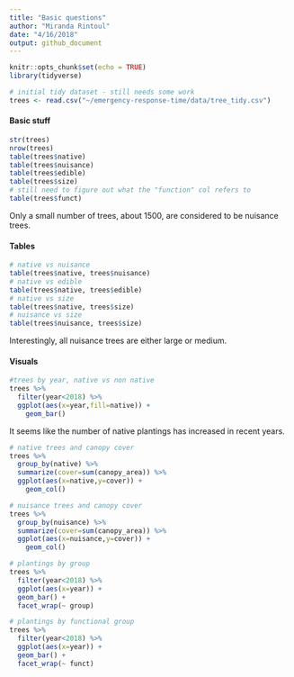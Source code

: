 ```yaml
---
title: "Basic questions"
author: "Miranda Rintoul"
date: "4/16/2018"
output: github_document
---
```


```r
knitr::opts_chunk$set(echo = TRUE)
library(tidyverse)
```

```r
# initial tidy dataset - still needs some work
trees <- read.csv("~/emergency-response-time/data/tree_tidy.csv")
```

#### Basic stuff

```r
str(trees)
nrow(trees)
table(trees$native)
table(trees$nuisance)
table(trees$edible)
table(trees$size)
# still need to figure out what the "function" col refers to
table(trees$funct)
```

Only a small number of trees, about 1500, are considered to be nuisance trees.

#### Tables

```r
# native vs nuisance
table(trees$native, trees$nuisance)
# native vs edible
table(trees$native, trees$edible)
# native vs size
table(trees$native, trees$size)
# nuisance vs size
table(trees$nuisance, trees$size)
```

Interestingly, all nuisance trees are either large or medium.

#### Visuals

```r
#trees by year, native vs non native
trees %>%
  filter(year<2018) %>%
  ggplot(aes(x=year,fill=native)) + 
    geom_bar()
```

It seems like the number of native plantings has increased in recent years.

```r
# native trees and canopy cover
trees %>%
  group_by(native) %>%
  summarize(cover=sum(canopy_area)) %>%
  ggplot(aes(x=native,y=cover)) +
    geom_col()

# nuisance trees and canopy cover
trees %>%
  group_by(nuisance) %>%
  summarize(cover=sum(canopy_area)) %>%
  ggplot(aes(x=nuisance,y=cover)) +
    geom_col()

# plantings by group
trees %>%
  filter(year<2018) %>%
  ggplot(aes(x=year)) +
  geom_bar() +
  facet_wrap(~ group)

# plantings by functional group
trees %>%
  filter(year<2018) %>%
  ggplot(aes(x=year)) +
  geom_bar() +
  facet_wrap(~ funct)
```





